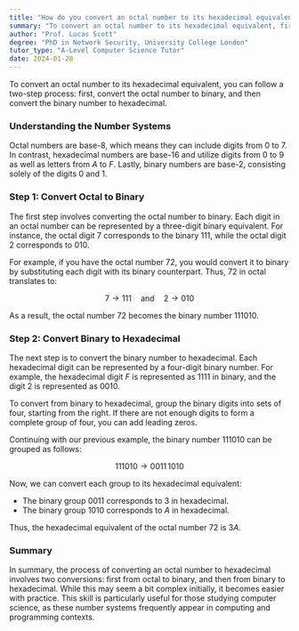 ```yaml
---
title: "How do you convert an octal number to its hexadecimal equivalent?"
summary: "To convert an octal number to its hexadecimal equivalent, first convert the octal number to binary, then convert the binary to hexadecimal."
author: "Prof. Lucas Scott"
degree: "PhD in Network Security, University College London"
tutor_type: "A-Level Computer Science Tutor"
date: 2024-01-28
---
```


To convert an octal number to its hexadecimal equivalent, you can follow a two-step process: first, convert the octal number to binary, and then convert the binary number to hexadecimal.

### Understanding the Number Systems

Octal numbers are base-8, which means they can include digits from $0$ to $7$. In contrast, hexadecimal numbers are base-16 and utilize digits from $0$ to $9$ as well as letters from $A$ to $F$. Lastly, binary numbers are base-2, consisting solely of the digits $0$ and $1$.

### Step 1: Convert Octal to Binary

The first step involves converting the octal number to binary. Each digit in an octal number can be represented by a three-digit binary equivalent. For instance, the octal digit $7$ corresponds to the binary $111$, while the octal digit $2$ corresponds to $010$. 

For example, if you have the octal number $72$, you would convert it to binary by substituting each digit with its binary counterpart. Thus, $72$ in octal translates to:

$$
7 \rightarrow 111 \quad \text{and} \quad 2 \rightarrow 010
$$

As a result, the octal number $72$ becomes the binary number $111010$.

### Step 2: Convert Binary to Hexadecimal

The next step is to convert the binary number to hexadecimal. Each hexadecimal digit can be represented by a four-digit binary number. For example, the hexadecimal digit $F$ is represented as $1111$ in binary, and the digit $2$ is represented as $0010$.

To convert from binary to hexadecimal, group the binary digits into sets of four, starting from the right. If there are not enough digits to form a complete group of four, you can add leading zeros. 

Continuing with our previous example, the binary number $111010$ can be grouped as follows:

$$
111010 \rightarrow 0011 \, 1010
$$

Now, we can convert each group to its hexadecimal equivalent:

- The binary group $0011$ corresponds to $3$ in hexadecimal.
- The binary group $1010$ corresponds to $A$ in hexadecimal.

Thus, the hexadecimal equivalent of the octal number $72$ is $3A$.

### Summary

In summary, the process of converting an octal number to hexadecimal involves two conversions: first from octal to binary, and then from binary to hexadecimal. While this may seem a bit complex initially, it becomes easier with practice. This skill is particularly useful for those studying computer science, as these number systems frequently appear in computing and programming contexts.
    